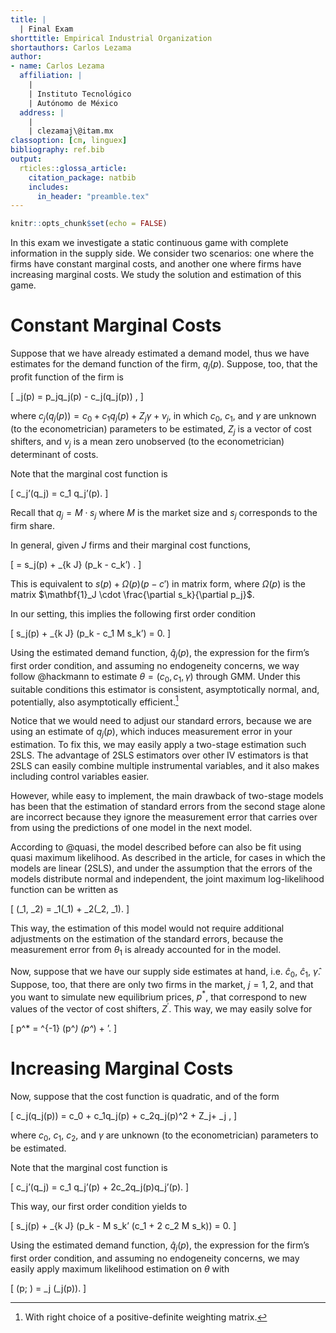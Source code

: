 ```yaml
---
title: |
  | Final Exam
shorttitle: Empirical Industrial Organization
shortauthors: Carlos Lezama
author:
- name: Carlos Lezama
  affiliation: |
    |
    | Instituto Tecnológico
    | Autónomo de México
  address: |
    |
    | clezamaj\@itam.mx
classoption: [cm, linguex]
bibliography: ref.bib
output: 
  rticles::glossa_article:
    citation_package: natbib
    includes:
      in_header: "preamble.tex"
---
```


\maketitle
\thispagestyle{empty}

```r
knitr::opts_chunk$set(echo = FALSE)
```

In this exam we investigate a static continuous game with complete information in the supply side. We consider two scenarios: one where the firms have constant marginal costs, and another one where firms have increasing marginal costs. We study the solution and estimation of this game.

# Constant Marginal Costs

Suppose that we have already estimated a demand model, thus we have estimates for the demand function of the firm, $q_j(p)$. Suppose, too, that the profit function of the firm is

\[ \Pi_j(p) = p_jq_j(p) - c_j\left(q_j(p)\right) , \]

where $c_j\left(q_j(p)\right) = c_0 + c_1q_j(p) + Z_j\gamma + \nu_j$, in which $c_0$, $c_1$, and $\gamma$ are unknown (to the econometrician) parameters to be estimated, $Z_j$ is a vector of cost shifters, and $\nu_j$ is a mean zero unobserved (to the econometrician) determinant of costs.

Note that the marginal cost function is

\[ c_j'(q_j) = c_1 q_j'(p). \]

Recall that $q_j = M \cdot s_j$ where $M$ is the market size and $s_j$ corresponds to the firm share.

In general, given $J$ firms and their marginal cost functions,

\[ \frac{\partial \sum_{j \in J} \Pi_j}{\partial p_j} = s_j(p) + \sum_{k \in J} (p_k - c_k') \frac{\partial s_k}{\partial p_j}. \]

This is equivalent to $s(p) + \Omega(p) (p - c')$ in matrix form, where $\Omega(p)$ is the matrix $\mathbf{1}_J \cdot \frac{\partial s_k}{\partial p_j}$.

In our setting, this implies the following first order condition

\[ s_j(p) + \sum_{k \in J} (p_k - c_1 M s_k') \frac{\partial s_k}{\partial p_j} = 0. \]

Using the estimated demand function, $\hat q_j(p)$, the expression for the firm's first order condition, and assuming no endogeneity concerns, we way follow @hackmann to estimate $\theta = (c_0, c_1, \gamma)$ through GMM. Under this suitable conditions this estimator is consistent, asymptotically normal, and, potentially, also asymptotically efficient.[^1]

[^1]: With right choice of a positive-definite weighting matrix.

Notice that we would need to adjust our standard errors, because we 
are using an estimate of $q_j(p)$, which induces measurement error in your 
estimation. To fix this, we may easily apply a two-stage estimation such 2SLS. The advantage of 2SLS estimators over other IV estimators is that 2SLS can easily combine multiple instrumental variables, and it also makes including control variables easier.

However, while easy to implement, the main drawback of two-stage models has been that the estimation of standard errors from the second stage alone are incorrect because they ignore the measurement error that carries over from using the predictions of one model in the next model.

According to @quasi, the model described before can also be fit using quasi maximum likelihood. As described in the article, for cases in which the models are linear (2SLS), and under the assumption that the errors of the models distribute normal and independent, the joint maximum log-likelihood function can be written as

\[ \ell(\theta_1, \theta_2) = \ell_1(\theta_1) + \ell_2(\theta_2, \hat{\theta}_1). \]

This way, the estimation of this model would not require additional adjustments on the estimation of the standard errors, because the measurement error from $\theta_1$ is already accounted for in the model.

Now, suppose that we have our supply side estimates at hand, i.e. $\hat c_0$, $\hat c_1$, $\hat\gamma$. Suppose, too, that there are only two firms in the market, $j = 1, 2$, and that you want to simulate new equilibrium prices, $p^*$, that correspond to new values of the vector of cost shifters, $Z^\prime$. This way, we may easily solve for

\[ p^* = \hat{\Omega}^{-1} (p^*) \hat{s}(p^*) + \hat{c}'. \]

\newpage

# Increasing Marginal Costs

Now, suppose that the cost function is quadratic, and of the form

\[ c_j\left(q_j(p)\right) = c_0 + c_1q_j(p) + c_2q_j(p)^2 + Z_j\gamma + \nu_j , \]

where $c_0$, $c_1$, $c_2$, and $\gamma$ are unknown (to the econometrician) parameters to be estimated.

Note that the marginal cost function is

\[ c_j'(q_j) = c_1 q_j'(p) + 2c_2q_j(p)q_j'(p). \]

This way, our first order condition yields to

\[ s_j(p) + \sum_{k \in J} (p_k - M s_k' (c_1 + 2 c_2 M s_k)) \frac{\partial s_k}{\partial p_j} = 0. \]

Using the estimated demand function, $\hat q_j(p)$, the expression for the firm's first order condition, and assuming no endogeneity concerns, we may easily apply maximum likelihood estimation on $\theta$ with

\[ \ell(p; \theta) = \sum_j \log(\Pi_j(p)). \]

\newpage
